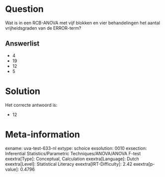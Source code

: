 Question
========

Wat is in een RCB-ANOVA met vijf blokken en vier behandelingen het
aantal vrijheidsgraden van de ERROR-term?

Answerlist
----------

* 4
* 19
* 12
* 5

Solution
========

Het correcte antwoord is: 

* 12

Meta-information
================
exname: uva-test-633-nl
extype: schoice
exsolution: 0010
exsection: Inferential Statistics/Parametric Techniques/ANOVA/ANOVA F-test
exextra[Type]: Conceptual, Calculation
exextra[Language]: Dutch
exextra[Level]: Statistical Literacy
exextra[IRT-Difficulty]: 2.42
exextra[p-value]: 0.4796
